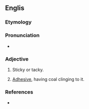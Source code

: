 ==Englis==

===Etymology===
{{suffix|en|clag|y}}

===Pronunciation===
* {{IPA|/klæɡiː/|lang=en}}

===Adjective===
{{en-adj|er}}

# {{lb|en|of mud, tar, glue or the like}} Sticky or tacky.
# {{lb|en|specifically, of a roof in a mine}} [[adhesive|Adhesive]], having coal clinging to it.

===References===
* {{R:Webster 1913}}